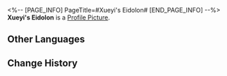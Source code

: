 <%-- [PAGE_INFO]
PageTitle=#Xueyi's Eidolon#
[END_PAGE_INFO] --%>
{{Item Infobox
|id          = 11214
|image       = Item Xueyi's Eidolon.png
|type        = Eidolon Activation Material
|invCategory = 
|rarity      = 4
|effect      = Material for raising Xueyi's Eidolon Level.
|description = 
}}
'''Xueyi's Eidolon''' is a [[Profile Picture]].

==Other Languages==
{{Other Languages
|en   = Xueyi's Eidolon
|zhs  = 【雪衣】的星魂
|zht  = 【雪衣】的星魂
|ja   = 「雪衣」の星魂
|ko   = [설의]의 성혼
|es   = Eidolon de Xueyi
|fr   = Eidolon de Xueyi
|ru   = Эйдолон Сюэи
|th   = Eidolon ของ Xueyi
|vi   = Tinh Hồn Của Xueyi
|de   = Xueyis Eidolon
|id   = Xueyi's Eidolon
|pt   = Eidolon de Xueyi
}}

==Change History==
{{Change History|1.6}}